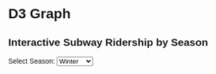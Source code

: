 # D3 Graph

## Interactive Subway Ridership by Season

<style>
  body {
    font-family: sans-serif;
  }
  .tooltip {
    position: absolute;
    background-color: white;
    border: 1px solid #ccc;
    padding: 5px;
    pointer-events: none;
    font-size: 12px;
  }
  .filter-container {
    margin-bottom: 20px;
  }
</style>


<div class="filter-container">
  <label for="seasonSelect">Select Season:</label>
  <select id="seasonSelect">
    <option value="Winter">Winter</option>
    <option value="Spring">Spring</option>
    <option value="Summer">Summer</option>
    <option value="Fall">Fall</option>
  </select>
</div>

<div id="plot"></div>
<div class="tooltip" id="tooltip" style="opacity: 0;"></div>


<script src="https://cdn.jsdelivr.net/npm/d3@7"></script>
<script src="./scripts/myscript.js"></script>